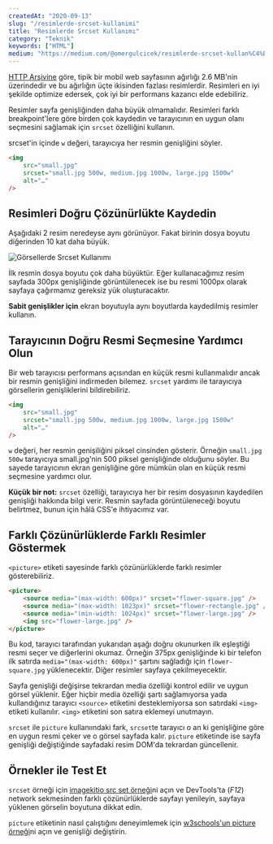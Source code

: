 ```yaml
---
createdAt: "2020-09-13"
slug: "/resimlerde-srcset-kullanimi"
title: "Resimlerde Srcset Kullanımı"
category: "Teknik"
keywords: ["HTML"]
medium: "https://medium.com/@omergulcicek/resimlerde-srcset-kullan%C4%B1m%C4%B1-acaf458181ac"
---
```


<a href="https://httparchive.org/reports/state-of-images" target="_blank" rel="noreferrer noopener">HTTP Arşivine</a> göre, tipik bir mobil web sayfasının ağırlığı 2.6 MB'nin üzerindedir ve bu ağırlığın üçte ikisinden fazlası resimlerdir. Resimleri en iyi şekilde optimize edersek, çok iyi bir performans kazancı elde edebiliriz.

Resimler sayfa genişliğinden daha büyük olmamalıdır. Resimleri farklı breakpoint'lere göre birden çok kaydedin ve tarayıcının en uygun olanı seçmesini sağlamak için `srcset` özelliğini kullanın.

srcset'in içinde `w` değeri, tarayıcıya her resmin genişliğini söyler.

```html
<img
	src="small.jpg"
	srcset="small.jpg 500w, medium.jpg 1000w, large.jpg 1500w"
	alt="…"
/>
```

## Resimleri Doğru Çözünürlükte Kaydedin

Aşağıdaki 2 resim neredeyse aynı görünüyor. Fakat birinin dosya boyutu diğerinden 10 kat daha büyük.

![Görsellerde Srcset Kullanımı](/img/blog/2020-09-13/kedi.jpeg)

İlk resmin dosya boyutu çok daha büyüktür. Eğer kullanacağımız resim sayfada 300px genişliğinde görüntülenecek ise bu resmi 1000px olarak sayfaya çağırmamız gereksiz yük oluşturacaktır.

**Sabit genişlikler için** ekran boyutuyla aynı boyutlarda kaydedilmiş resimler kullanın.

## Tarayıcının Doğru Resmi Seçmesine Yardımcı Olun

Bir web tarayıcısı performans açısından en küçük resmi kullanmalıdır ancak bir resmin genişliğini indirmeden bilemez. `srcset` yardımı ile tarayıcıya görsellerin genişliklerini bildirebiliriz.

```html
<img
	src="small.jpg"
	srcset="small.jpg 500w, medium.jpg 1000w, large.jpg 1500w"
	alt="…"
/>
```

`w` değeri, her resmin genişiliğini piksel cinsinden gösterir. Örneğin `small.jpg 500w` tarayıcıya small.jpg'nin 500 piksel genişliğinde olduğunu söyler. Bu sayede tarayıcının ekran genişliğine göre mümkün olan en küçük resmi seçmesine yardımcı olur.

**Küçük bir not:** `srcset` özelliği, tarayıcıya her bir resim dosyasının kaydedilen genişliği hakkında bilgi verir. Resmin sayfada görüntüleneceği boyutu belirtmez, bunun için hâlâ CSS'e ihtiyacımız var.

## Farklı Çözünürlüklerde Farklı Resimler Göstermek

`<picture>` etiketi sayesinde farklı çözünürlüklerde farklı resimler gösterebiliriz.

```html
<picture>
	<source media="(max-width: 600px)" srcset="flower-square.jpg" />
	<source media="(max-width: 1023px)" srcset="flower-rectangle.jpg" />
	<source media="(min-width: 1024px)" srcset="flower-large.jpg" />
	<img src="flower-large.jpg" />
</picture>
```

Bu kod, tarayıcı tarafından yukarıdan aşağı doğru okunurken ilk eşleştiği resmi seçer ve diğerlerini okumaz. Örneğin 375px genişliğinde ki bir telefon ilk satırda `media="(max-width: 600px)"` şartını sağladığı için `flower-square.jpg` yüklenecektir. Diğer resimler sayfaya çekilmeyecektir.

Sayfa genişliği değişirse tekrardan media özelliği kontrol edilir ve uygun görsel yüklenir. Eğer hiçbir media özelliği şartı sağlamıyorsa yada kullandığınız tarayıcı `<source>` etiketini desteklemiyorsa son satırdaki `<img>` etiketi kullanılır. `<img>` etiketini son satıra eklemeyi unutmayın.

`srcset` ile `picture` kullanıındaki fark, `srcset`te tarayıcı o an ki genişliğine göre en uygun resmi çeker ve o görsel sayfada kalır. `picture` etiketinde ise sayfa genişliği değiştiğinde sayfadaki resim DOM'da tekrardan güncellenir.

## Örnekler ile Test Et

`srcset` örneği için <a href="https://imagekitio.github.io/responsive-images-guide/srcset-density.html" target="_blank" rel="noreferrer noopener">imagekitio src set örneği</a>ni açın ve DevTools'ta (_F12_) network sekmesinden farklı çözünürlüklerde sayfayı yenileyin, sayfaya yüklenen görselin boyutuna dikkat edin.

`picture` etiketinin nasıl çalıştığını deneyimlemek için <a href="https://www.w3schools.com/tags/tryit.asp?filename=tryhtml5_picture" target="_blank" rel="noreferrer noopener">w3schools'un picture örneği</a>ni açın ve genişliği değiştirin.
